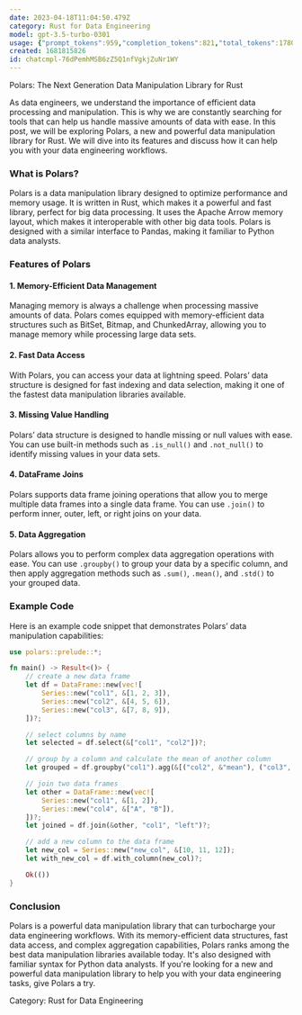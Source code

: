 ```yaml
---
date: 2023-04-18T11:04:50.479Z
category: Rust for Data Engineering
model: gpt-3.5-turbo-0301
usage: {"prompt_tokens":959,"completion_tokens":821,"total_tokens":1780}
created: 1681815826
id: chatcmpl-76dPemhMSB6zZ5Q1nfVgkjZuNr1WY
---
```


Polars: The Next Generation Data Manipulation Library for Rust

As data engineers, we understand the importance of efficient data processing and manipulation. This is why we are constantly searching for tools that can help us handle massive amounts of data with ease. In this post, we will be exploring Polars, a new and powerful data manipulation library for Rust. We will dive into its features and discuss how it can help you with your data engineering workflows.

### What is Polars?

Polars is a data manipulation library designed to optimize performance and memory usage. It is written in Rust, which makes it a powerful and fast library, perfect for big data processing. It uses the Apache Arrow memory layout, which makes it interoperable with other big data tools. Polars is designed with a similar interface to Pandas, making it familiar to Python data analysts.

### Features of Polars

#### 1. Memory-Efficient Data Management

Managing memory is always a challenge when processing massive amounts of data. Polars comes equipped with memory-efficient data structures such as BitSet, Bitmap, and ChunkedArray, allowing you to manage memory while processing large data sets.

#### 2. Fast Data Access

With Polars, you can access your data at lightning speed. Polars’ data structure is designed for fast indexing and data selection, making it one of the fastest data manipulation libraries available.

#### 3. Missing Value Handling

Polars’ data structure is designed to handle missing or null values with ease. You can use built-in methods such as `.is_null()` and `.not_null()` to identify missing values in your data sets.

#### 4. DataFrame Joins

Polars supports data frame joining operations that allow you to merge multiple data frames into a single data frame. You can use `.join()` to perform inner, outer, left, or right joins on your data.

#### 5. Data Aggregation

Polars allows you to perform complex data aggregation operations with ease. You can use `.groupby()` to group your data by a specific column, and then apply aggregation methods such as `.sum()`, `.mean()`, and `.std()` to your grouped data.

### Example Code

Here is an example code snippet that demonstrates Polars’ data manipulation capabilities:

```rust
use polars::prelude::*;

fn main() -> Result<()> {
    // create a new data frame
    let df = DataFrame::new(vec![
        Series::new("col1", &[1, 2, 3]),
        Series::new("col2", &[4, 5, 6]),
        Series::new("col3", &[7, 8, 9]),
    ])?;

    // select columns by name
    let selected = df.select(&["col1", "col2"])?;

    // group by a column and calculate the mean of another column
    let grouped = df.groupby("col1").agg(&[("col2", &"mean"), ("col3", &"sum")])?;

    // join two data frames
    let other = DataFrame::new(vec![
        Series::new("col1", &[1, 2]),
        Series::new("col4", &["A", "B"]),
    ])?;
    let joined = df.join(&other, "col1", "left")?;

    // add a new column to the data frame
    let new_col = Series::new("new_col", &[10, 11, 12]);
    let with_new_col = df.with_column(new_col)?;

    Ok(())
}
```

### Conclusion

Polars is a powerful data manipulation library that can turbocharge your data engineering workflows. With its memory-efficient data structures, fast data access, and complex aggregation capabilities, Polars ranks among the best data manipulation libraries available today. It's also designed with familiar syntax for Python data analysts. If you're looking for a new and powerful data manipulation library to help you with your data engineering tasks, give Polars a try.

Category: Rust for Data Engineering